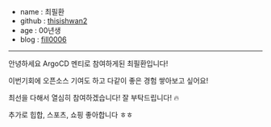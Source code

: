 - name : 최필환
- github : [thisishwan2](https://github.com/thisishwan2)
- age : 00년생
- blog : [fill0006](https://velog.io/@fill0006)

---

안녕하세요 ArgoCD 멘티로 참여하게된 최필환입니다!

이번기회에 오픈소스 기여도 하고 다같이 좋은 경험 쌓아보고 싶어요!

최선을 다해서 열심히 참여하겠습니다! 잘 부탁드립니다! 🔥

추가로 힙합, 스포츠, 쇼핑 좋아합니다 ㅎㅎ